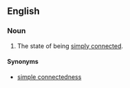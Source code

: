 ==English==
===Noun===
{{en-noun|-}}
# {{context|topology}} The state of being [[simply connected]].
====Synonyms====
*[[simple connectedness]]